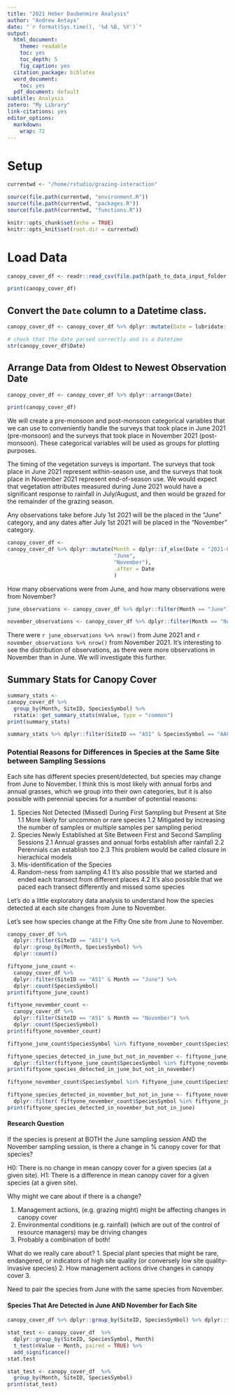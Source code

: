 ```yaml
---
title: "2021 Heber Daubenmire Analysis"
author: "Andrew Antaya"
date: "`r format(Sys.time(), '%d %B, %Y')`"
output:
  html_document: 
    theme: readable
    toc: yes
    toc_depth: 5
    fig_caption: yes
  citation_package: biblatex
  word_document:
    toc: yes
  pdf_document: default
subtitle: Analysis
zotero: "My Library"
link-citations: yes
editor_options: 
  markdown: 
    wrap: 72
---
```


# Setup

```r
currentwd <- "/home/rstudio/grazing-interaction"
```

```r
source(file.path(currentwd, "environment.R"))
source(file.path(currentwd, "packages.R"))
source(file.path(currentwd, "functions.R"))
```

```r
knitr::opts_chunk$set(echo = TRUE)
knitr::opts_knit$set(root.dir = currentwd)
```

# Load Data

```r
canopy_cover_df <- readr::read_csv(file.path(path_to_data_input_folder, "canopy-cover", "2021-heber-canopy-cover.csv"))
```

```r
print(canopy_cover_df)
```

## Convert the `Date` column to a Datetime class.

```r
canopy_cover_df <- canopy_cover_df %>% dplyr::mutate(Date = lubridate::mdy(Date))

# check that the date parsed correctly and is a Datetime
str(canopy_cover_df$Date)
```

## Arrange Data from Oldest to Newest Observation Date

```r
canopy_cover_df <- canopy_cover_df %>% dplyr::arrange(Date)

print(canopy_cover_df)
```

We will create a pre-monsoon and post-monsoon categorical variables that
we can use to conveniently handle the surveys that took place in June
2021 (pre-monsoon) and the surveys that took place in November 2021
(post-monsoon). These categorical variables will be used as groups for
plotting purposes.

The timing of the vegetation surveys is important. The surveys that took
place in June 2021 represent within-season use, and the surveys that
took place in November 2021 represent end-of-season use. We would expect
that vegetation attributes measured during June 2021 would have a
significant response to rainfall in July/August, and then would be
grazed for the remainder of the grazing season.

Any observations take before July 1st 2021 will be the placed in the
"June" category, and any dates after July 1st 2021 will be placed in the
"November" category.

```r
canopy_cover_df <- 
canopy_cover_df %>% dplyr::mutate(Month = dplyr::if_else(Date < "2021-07-01", 
                                  "June", 
                                  "November"),
                                  .after = Date
                                  )
```

How many observations were from June, and how many observations were
from November?

```r
june_observations <- canopy_cover_df %>% dplyr::filter(Month == "June")

november_observations <- canopy_cover_df %>% dplyr::filter(Month == "November")
```

There were `r june_observations %>% nrow()` from June 2021 and
`r november_observations %>% nrow()` from November 2021. It's
interesting to see the distribution of observations, as there were more
observations in November than in June. We will investigate this further.

## Summary Stats for Canopy Cover

```r
summary_stats <- 
canopy_cover_df %>% 
  group_by(Month, SiteID, SpeciesSymbol) %>% 
  rstatix::get_summary_stats(nValue, type = "common")
print(summary_stats)
```

```r
summary_stats %>% dplyr::filter(SiteID == "A51" & SpeciesSymbol == "AAFF")
```
### Potential Reasons for Differences in Species at the Same Site between Sampling Sessions

Each site has different species present/detected, but species may change
from June to November. I think this is most likely with annual forbs and
annual grasses, which we group into their own categories, but it is also
possible with perennial species for a number of potential reasons:

1.  Species Not Detected (Missed) During First Sampling but Present at
    Site
    1.1  More likely for uncommon or rare species
    1.2  Mitigated by increasing the number of samples or multiple samples per sampling period
2.  Species Newly Established at Site Between First and Second Sampling Sessions
    2.1  Annual grasses and annual forbs establish after rainfall
    2.2  Perennials can establish too
    2.3  This problem would be called closure in hierachical models
3.  Mis-identification of the Species
4.  Random-ness from sampling
    4.1  It's also possible that we started and ended each transect from different places
    4.2  It's also possible that we paced each transect differently and missed some species

Let's do a little exploratory data analysis to understand how the species detected at each site changes from June to November.

Let's see how species change at the Fifty One site from June to November.

```r
canopy_cover_df %>% 
  dplyr::filter(SiteID == "A51") %>% 
  dplyr::group_by(Month, SpeciesSymbol) %>% 
  dplyr::count()
```

```r
fiftyone_june_count <- 
  canopy_cover_df %>% 
  dplyr::filter(SiteID == "A51" & Month == "June") %>%
  dplyr::count(SpeciesSymbol)
print(fiftyone_june_count)
```

```r
fiftyone_november_count <- 
  canopy_cover_df %>% 
  dplyr::filter(SiteID == "A51" & Month == "November") %>% 
  dplyr::count(SpeciesSymbol)
print(fiftyone_november_count)
```

```r
fiftyone_june_count$SpeciesSymbol %in% fiftyone_november_count$SpeciesSymbol
```

```r
fiftyone_species_detected_in_june_but_not_in_november <- fiftyone_june_count %>% 
  dplyr::filter(fiftyone_june_count$SpeciesSymbol %in% fiftyone_november_count$SpeciesSymbol == FALSE)
print(fiftyone_species_detected_in_june_but_not_in_november)
```

```r
fiftyone_november_count$SpeciesSymbol %in% fiftyone_june_count$SpeciesSymbol
```

```r
fiftyone_species_detected_in_november_but_not_in_june <- fiftyone_november_count %>% 
  dplyr::filter( fiftyone_november_count$SpeciesSymbol %in% fiftyone_june_count$SpeciesSymbol == FALSE)
print(fiftyone_species_detected_in_november_but_not_in_june)
```

#### Research Question

If the species is present at BOTH the June sampling session AND the November sampling session, is there a change in % canopy cover for that species?

H0: There is no change in mean canopy cover for a given species (at a given site).
H1: There is a difference in mean canopy cover for a given species (at a given site).

Why might we care about if there is a change? 

1.  Management actions, (e.g. grazing might) might be affecting changes in canopy cover
2.  Environmental conditions (e.g. rainfall) (which are out of the control of resource managers) may be driving changes
3.  Probably a combination of both!

What do we really care about?
1.  Special plant species that might be rare, endangered, or indicators of high site quality (or conversely low site quality- invasive species)
2.  How management actions drive changes in canopy cover
3.  

Need to pair the species from June with the same species from November.

#### Species That Are Detected in June AND November for Each Site

```r
canopy_cover_df %>% dplyr::group_by(SiteID, SpeciesSymbol) %>% dplyr::filter(Month == "June") %>% dplyr::filter(Month == "November")
```

```r
stat_test <- canopy_cover_df  %>% 
  dplyr::group_by(SiteID, SpeciesSymbol, Month)
  t_test(nValue ~ Month, paired = TRUE) %>%
  add_significance()
stat.test
```

```r
stat_test <- canopy_cover_df  %>% 
  group_by(Month, SiteID, SpeciesSymbol)
print(stat_test)
```


